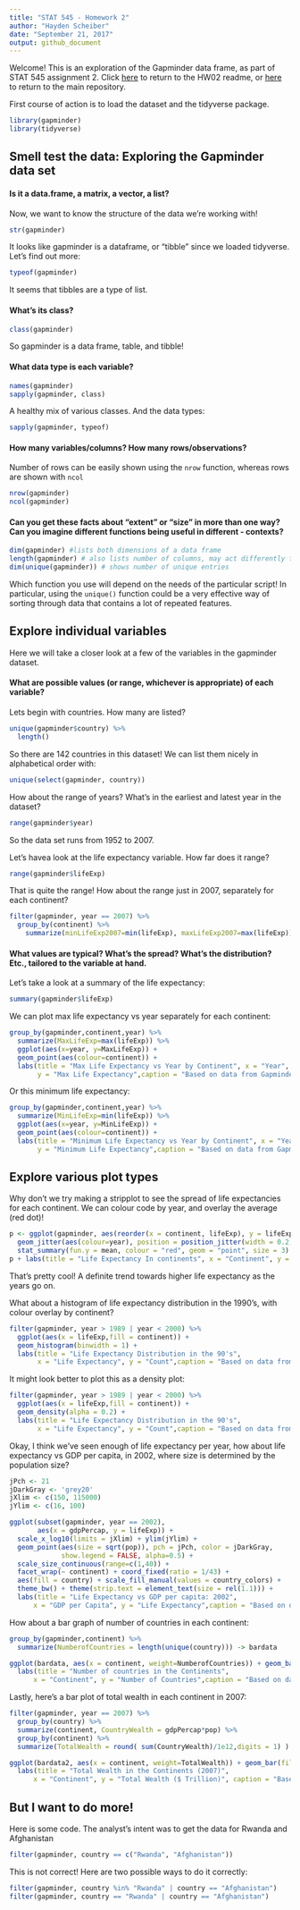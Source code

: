 ```yaml
---
title: "STAT 545 - Homework 2"
author: "Hayden Scheiber"
date: "September 21, 2017"
output: github_document
---
```


Welcome! This is an exploration of the Gapminder data frame, as part of STAT 545 assignment 2. Click [here](/hw02/README.md) to return to the HW02 readme, or [here](README.md) to return to the main repository.

First course of action is to load the dataset and the tidyverse package.

```r
library(gapminder)
library(tidyverse)
```

## Smell test the data: Exploring the Gapminder data set


#### Is it a data.frame, a matrix, a vector, a list?

Now, we want to know the structure of the data we're working with!

```r
str(gapminder)
```

It looks like gapminder is a dataframe, or "tibble" since we loaded tidyverse. Let's find out more:

```r
typeof(gapminder)
```
It seems that tibbles are a type of list.

#### What’s its class?
```r
class(gapminder)
```
So gapminder is a data frame, table, and tibble!

#### What data type is each variable?
```r
names(gapminder)
sapply(gapminder, class)
```

A healthy mix of various classes. And the data types:

```r
sapply(gapminder, typeof)
```


#### How many variables/columns? How many rows/observations?

Number of rows can be easily shown using the `nrow` function, whereas rows are shown with `ncol`

```r
nrow(gapminder)
ncol(gapminder)
```

#### Can you get these facts about “extent” or “size” in more than one way? Can you imagine different functions being useful in different - contexts?

```r
dim(gapminder) #lists both dimensions of a data frame
length(gapminder) # also lists number of columns, may act differently for matrices
dim(unique(gapminder)) # shows number of unique entries
```

Which function you use will depend on the needs of the particular script! In particular, using the `unique()` function could be a very effective way of sorting through data that contains a lot of repeated features.

## Explore individual variables

Here we will take a closer look at a few of the variables in the gapminder dataset.

#### What are possible values (or range, whichever is appropriate) of each variable?

Lets begin with countries. How many are listed?

```r
unique(gapminder$country) %>%
  length()
```
So there are 142 countries in this dataset! We can list them nicely in alphabetical order with:

```r
unique(select(gapminder, country))
```

How about the range of years? What's in the earliest and latest year in the dataset?
```r
range(gapminder$year)
```
So the data set runs from 1952 to 2007.

Let's havea look at the life expectancy variable. How far does it range?

```r
range(gapminder$lifeExp)
```

That is quite the range! How about the range just in 2007, separately for each continent?

```r
filter(gapminder, year == 2007) %>%
  group_by(continent) %>%
    summarize(minLifeExp2007=min(lifeExp), maxLifeExp2007=max(lifeExp))
```


#### What values are typical? What’s the spread? What’s the distribution? Etc., tailored to the variable at hand.

Let's take a look at a summary of the life expectancy:
```r
summary(gapminder$lifeExp)
```

We can plot max life expectancy vs year separately for each continent:
```r
group_by(gapminder,continent,year) %>%
  summarize(MaxLifeExp=max(lifeExp)) %>%
  ggplot(aes(x=year, y=MaxLifeExp)) + 
  geom_point(aes(colour=continent)) +
  labs(title = "Max Life Expectancy vs Year by Continent", x = "Year", 
       y = "Max Life Expectancy",caption = "Based on data from Gapminder")
```

Or this minimum life expectancy:
```r
group_by(gapminder,continent,year) %>%
  summarize(MinLifeExp=min(lifeExp)) %>%
  ggplot(aes(x=year, y=MinLifeExp)) + 
  geom_point(aes(colour=continent)) +
  labs(title = "Minimum Life Expectancy vs Year by Continent", x = "Year", 
       y = "Minimum Life Expectancy",caption = "Based on data from Gapminder")
```

## Explore various plot types

Why don't we try making a stripplot to see the spread of life expectancies for each continent. We can colour code by year, and overlay the average (red dot)!
```r
p <- ggplot(gapminder, aes(reorder(x = continent, lifeExp), y = lifeExp)) + 
  geom_jitter(aes(colour=year), position = position_jitter(width = 0.2, height = 0),alpha=0.2) +
  stat_summary(fun.y = mean, colour = "red", geom = "point", size = 3)
p + labs(title = "Life Expectancy In continents", x = "Continent", y = "Life Expectancy",caption = "Based on data from Gapminder")
```

That's pretty cool! A definite trend towards higher life expectancy as the years go on.

What about a histogram of life expectancy distribution in the 1990's, with colour overlay by continent?

```r
filter(gapminder, year > 1989 | year < 2000) %>%
  ggplot(aes(x = lifeExp,fill = continent)) +
  geom_histogram(binwidth = 1) +
  labs(title = "Life Expectancy Distribution in the 90's", 
       x = "Life Expectancy", y = "Count",caption = "Based on data from Gapminder")
```

It might look better to plot this as a density plot:
```r
filter(gapminder, year > 1989 | year < 2000) %>%
  ggplot(aes(x = lifeExp,fill = continent)) +
  geom_density(alpha = 0.2) +
  labs(title = "Life Expectancy Distribution in the 90's", 
       x = "Life Expectancy", y = "Count",caption = "Based on data from Gapminder")
```

Okay, I think we've seen enough of life expectancy per year, how about life expectancy vs GDP per capita, in 2002, where size is determined by the population size?

```r
jPch <- 21
jDarkGray <- 'grey20'
jXlim <- c(150, 115000)
jYlim <- c(16, 100)

ggplot(subset(gapminder, year == 2002),
       aes(x = gdpPercap, y = lifeExp)) +
  scale_x_log10(limits = jXlim) + ylim(jYlim) +
  geom_point(aes(size = sqrt(pop)), pch = jPch, color = jDarkGray,
             show.legend = FALSE, alpha=0.5) + 
  scale_size_continuous(range=c(1,40)) +
  facet_wrap(~ continent) + coord_fixed(ratio = 1/43) +
  aes(fill = country) + scale_fill_manual(values = country_colors) +
  theme_bw() + theme(strip.text = element_text(size = rel(1.1))) + 
  labs(title = "Life Expectancy vs GDP per capita: 2002", 
      x = "GDP per Capita", y = "Life Expectancy",caption = "Based on data from Gapminder")
```

How about a bar graph of number of countries in each continent:
```r
group_by(gapminder,continent) %>%
  summarize(NumberofCountries = length(unique(country))) -> bardata

ggplot(bardata, aes(x = continent, weight=NumberofCountries)) + geom_bar(fill="Red") +
  labs(title = "Number of countries in the Continents", 
      x = "Continent", y = "Number of Countries",caption = "Based on data from Gapminder")

```

Lastly, here's a bar plot of total wealth in each continent in 2007:
```r
filter(gapminder, year == 2007) %>%
  group_by(country) %>%
  summarize(continent, CountryWealth = gdpPercap*pop) %>%
  group_by(continent) %>%
  summarize(TotalWealth = round( sum(CountryWealth)/1e12,digits = 1) ) -> bardata2

ggplot(bardata2, aes(x = continent, weight=TotalWealth)) + geom_bar(fill="Green") +
  labs(title = "Total Wealth in the Continents (2007)", 
      x = "Continent", y = "Total Wealth ($ Trillion)", caption = "Based on data from Gapminder")
```

## But I want to do more!

Here is some code. The analyst’s intent was to get the data for Rwanda and Afghanistan
```r
filter(gapminder, country == c("Rwanda", "Afghanistan"))
```

This is not correct! Here are two possible ways to do it correctly:
```r
filter(gapminder, country %in% "Rwanda" | country == "Afghanistan")
filter(gapminder, country == "Rwanda" | country == "Afghanistan")
```

